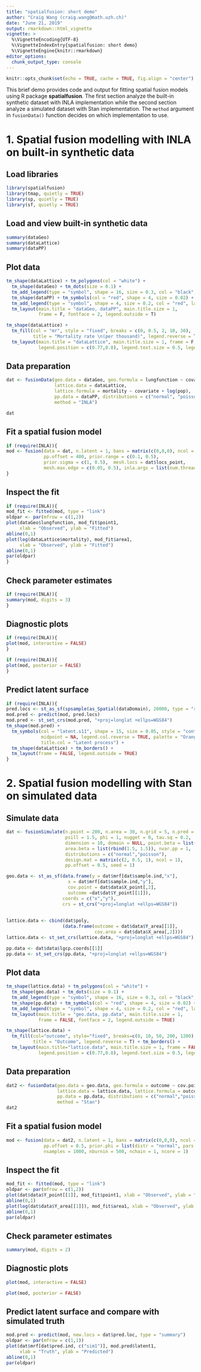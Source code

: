 ---
title: "spatialfusion: short demo"
author: "Craig Wang (craig.wang@math.uzh.ch)"
date: "June 21, 2019"
output: rmarkdown::html_vignette
vignette: >
  %\VignetteEncoding{UTF-8}
  %\VignetteIndexEntry{spatialfusion: short demo}
  %\VignetteEngine{knitr::rmarkdown}
editor_options: 
  chunk_output_type: console
---

```{r setup, include=FALSE}
knitr::opts_chunk$set(echo = TRUE, cache = TRUE, fig.align = "center")
```
This brief demo provides code and output for fitting spatial fusion models using R package **spatialfusion**. The first section analyze the built-in synthetic dataset with INLA implementation while the second section analyze a simulated dataset with Stan implementation. The `method` argument in `fusionData()` function decides on which implementation to use.

# 1. Spatial fusion modelling with INLA on built-in synthetic data

## Load libraries
```{r}
library(spatialfusion)
library(tmap, quietly = TRUE)
library(sp, quietly = TRUE)
library(sf, quietly = TRUE)
```

## Load and view built-in synthetic data

```{r}
summary(dataGeo)
summary(dataLattice)
summary(dataPP)
```

## Plot data

```{r, message = FALSE, out.width = '50%'}
tm_shape(dataLattice) + tm_polygons(col = "white") +
  tm_shape(dataGeo) + tm_dots(size = 0.1) +
  tm_add_legend(type = "symbol", shape = 16, size = 0.3, col = "black", label = "geostatistical") +
  tm_shape(dataPP) + tm_symbols(col = "red", shape = 4, size = 0.02) +  
  tm_add_legend(type = "symbol", shape = 4, size = 0.2, col = "red", label = "point pattern") +
  tm_layout(main.title = "dataGeo, dataPP", main.title.size = 1, 
            frame = F, fontface = 2, legend.outside = T)
```

```{r, message = FALSE, out.width = '50%'}
tm_shape(dataLattice) +
  tm_fill(col = "mr", style = "fixed", breaks = c(0, 0.5, 2, 10, 30),
          title = "Mortality rate \n(per thousand)", legend.reverse = T) + tm_borders() +
  tm_layout(main.title = "dataLattice", main.title.size = 1, frame = F, fontface = 2,
            legend.position = c(0.77,0.8), legend.text.size = 0.5, legend.title.size = 0.5)
```

## Data preparation
```{r, message = FALSE}
dat <- fusionData(geo.data = dataGeo, geo.formula = lungfunction ~ covariate,
                  lattice.data = dataLattice,
                  lattice.formula = mortality ~ covariate + log(pop),
                  pp.data = dataPP, distributions = c("normal", "poisson"),
                  method = "INLA")

dat
```

## Fit a spatial fusion model
```{r}
if (require(INLA)){
mod <- fusion(data = dat, n.latent = 1, bans = matrix(c(0,0,0), ncol = 1),
              pp.offset = 400, prior.range = c(0.1, 0.5),
              prior.sigma = c(1, 0.5),  mesh.locs = dat$locs_point,
              mesh.max.edge = c(0.05, 0.5), inla.args = list(num.threads = "2:1"))
}
```

## Inspect the fit
```{r, fig.width = 8, fig.height = 5}
if (require(INLA)){
mod_fit <- fitted(mod, type = "link")
oldpar <- par(mfrow = c(1,2))
plot(dataGeo$lungfunction, mod_fit$point1,
     xlab = "Observed", ylab = "Fitted")
abline(0,1)
plot(log(dataLattice$mortality), mod_fit$area1,
     xlab = "Observed", ylab = "Fitted")
abline(0,1)
par(oldpar)
}

```

## Check parameter estimates
```{r}
if (require(INLA)){
summary(mod, digits = 3)
}
```

## Diagnostic plots
```{r, message = FALSE}
if (require(INLA)){
plot(mod, interactive = FALSE)
}
```

```{r, message = FALSE, out.width = '50%'}
if (require(INLA)){
plot(mod, posterior = FALSE)
}
```

## Predict latent surface
```{r, out.width = '50%'}
if (require(INLA)){
pred.locs <- st_as_sf(spsample(as_Spatial(dataDomain), 20000, type = "regular"))
mod.pred <- predict(mod, pred.locs)
mod.pred <- st_set_crs(mod.pred, "+proj=longlat +ellps=WGS84")
tm_shape(mod.pred) +
  tm_symbols(col = "latent.s11", shape = 15, size = 0.05, style = "cont",
             midpoint = NA, legend.col.reverse = TRUE, palette = "Oranges",
             title.col = "Latent process") +
  tm_shape(dataLattice) + tm_borders() +
  tm_layout(frame = FALSE, legend.outside = TRUE)
}
```

# 2. Spatial fusion modelling with Stan on simulated data

## Simulate data

```{r, message = FALSE}
dat <- fusionSimulate(n.point = 200, n.area = 30, n.grid = 5, n.pred = 100,
                      psill = 1.5, phi = 1, nugget = 0, tau.sq = 0.2,
                      dimension = 10, domain = NULL, point.beta = list(rbind(1,5)),
                      area.beta = list(rbind(1.5, 1.5)), nvar.pp = 1,
                      distributions = c("normal","poisson"),
                      design.mat = matrix(c(2, 0.5, 1), ncol = 1), 
                      pp.offset = 0.5, seed = 1)

geo.data <- st_as_sf(data.frame(y = dat$mrf[dat$sample.ind,"x"],
                       x = dat$mrf[dat$sample.ind,"y"],
                       cov.point = dat$data$X_point[,2],
                       outcome =dat$dat$Y_point[[1]]), 
                     coords = c("x","y"),
                     crs = st_crs("+proj=longlat +ellps=WGS84"))
            
                               
lattice.data <- cbind(dat$poly,
                     (data.frame(outcome = dat$data$Y_area[[1]],
                                 cov.area = dat$data$X_area[,2])))
lattice.data <- st_set_crs(lattice.data, "+proj=longlat +ellps=WGS84")

pp.data <- dat$data$lgcp.coords[[1]]
pp.data <- st_set_crs(pp.data, "+proj=longlat +ellps=WGS84")
```

## Plot data

```{r, out.width = '45%'}
tm_shape(lattice.data) + tm_polygons(col = "white") + 
  tm_shape(geo.data) + tm_dots(size = 0.1) +
  tm_add_legend(type = "symbol", shape = 16, size = 0.3, col = "black", label = "geostatistical") +
  tm_shape(pp.data) + tm_symbols(col = "red", shape = 4, size = 0.02) +
  tm_add_legend(type = "symbol", shape = 4, size = 0.2, col = "red", label = "point pattern") +
  tm_layout(main.title = "geo.data, pp.data", main.title.size = 1, 
            frame = FALSE, fontface = 2, legend.outside = TRUE)
```


```{r, out.width = '35%'}
tm_shape(lattice.data) + 
  tm_fill(col="outcome", style="fixed", breaks=c(0, 10, 50, 200, 1200),
          title = "Outcome", legend.reverse = T) + tm_borders() +
  tm_layout(main.title="lattice.data", main.title.size = 1, frame = FALSE, fontface = 2,
            legend.position = c(0.77,0.8), legend.text.size = 0.5, legend.title.size = 0.5)
```


## Data preparation
```{r}
dat2 <- fusionData(geo.data = geo.data, geo.formula = outcome ~ cov.point,
                   lattice.data = lattice.data, lattice.formula = outcome ~ cov.area,
                   pp.data = pp.data, distributions = c("normal","poisson"), 
                   method = "Stan")
dat2
```

## Fit a spatial fusion model
```{r, results = "hide"}
mod <- fusion(data = dat2, n.latent = 1, bans = matrix(c(0,0,0), ncol = 1),
              pp.offset = 0.5, prior.phi = list(distr = "normal", pars = c(1, 1)),
              nsamples = 1000, nburnin = 500, nchain = 1, ncore = 1)
```

## Inspect the fit
```{r, fig.width = 8, fig.height = 5}
mod_fit <- fitted(mod, type = "link")
oldpar <- par(mfrow = c(1,2))
plot(dat$data$Y_point[[1]], mod_fit$point1, xlab = "Observed", ylab = "Fitted")
abline(0,1)
plot(log(dat$data$Y_area[[1]]), mod_fit$area1, xlab = "Observed", ylab = "Fitted")
abline(0,1)
par(oldpar)
```

## Check parameter estimates
```{r}
summary(mod, digits = 2) 
```

## Diagnostic plots
```{r, message = FALSE}
plot(mod, interactive = FALSE)
```

```{r, message = FALSE}
plot(mod, posterior = FALSE) 
```

## Predict latent surface and compare with simulated truth
```{r, fig.width = 5, fig.height = 5}
mod.pred <- predict(mod, new.locs = dat$pred.loc, type = "summary")
oldpar <- par(mfrow = c(1,1))
plot(dat$mrf[dat$pred.ind, c("sim1")], mod.pred$latent1, 
     xlab = "Truth", ylab = "Predicted")
abline(0,1)
par(oldpar)
```

